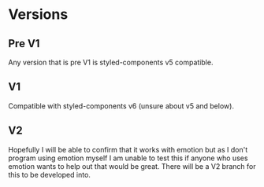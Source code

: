 # Versions

## Pre V1

Any version that is pre V1 is styled-components v5 compatible.

## V1

Compatible with styled-components v6 (unsure about v5 and below).

## V2

Hopefully I will be able to confirm that it works with emotion but as I don't program using emotion myself I am unable
to test this if anyone who uses emotion wants to help out that would be great. There will be a V2 branch for this to be
developed into.